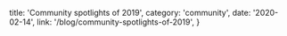 
  title: 'Community spotlights of 2019',
  category: 'community',
  date: '2020-02-14',
  link: '/blog/community-spotlights-of-2019',
}
